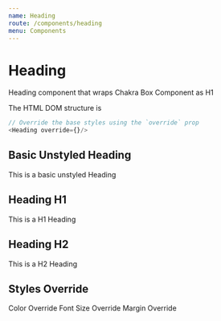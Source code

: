 ```yaml
---
name: Heading
route: /components/heading
menu: Components
---
```




# Heading

Heading component that wraps Chakra Box Component as H1

The HTML DOM structure is

```js
// Override the base styles using the `override` prop
<Heading override={}/>
```

## Basic Unstyled Heading

<Playground>
  <Heading>This is a basic unstyled Heading</Heading>
</Playground>

## Heading H1

<Playground>
  <Heading.H1>This is a H1 Heading</Heading.H1>
</Playground>

## Heading H2

<Playground>
  <Heading.H2>This is a H2 Heading</Heading.H2>
</Playground>

## Styles Override

<Playground>
  <Heading override={{color: "whatsapp.500"}}>Color Override</Heading>
  <Heading.H1 override={{fontSize: "6xl"}}>Font Size Override</Heading.H1>
  <Heading.H2 override={{m: "8"}}>Margin Override</Heading.H2>
</Playground>
